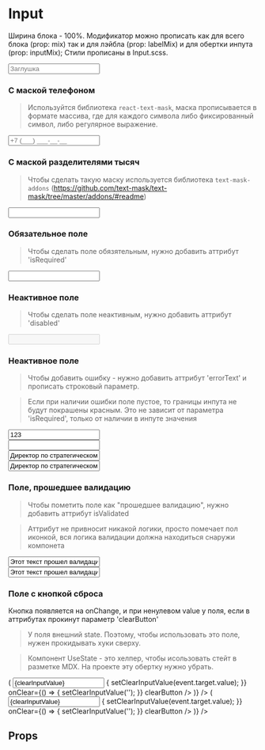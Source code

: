 

<Meta title="Input" component={Input} />

# Input

Ширина блока - 100%.
Модификатор можно прописать как для всего блока (prop: mix) так и для лэйбла (prop: labelMix) и для обертки инпута (prop: inputMix);
Стили прописаны в Input.scss.

<Preview>
  <Story name="Simple input">
    <div className="canvas">
      <div style={{ marginBottom: '30px' }}>
        <Input name="input1" label="Простое поле" placeholder="Заглушка" />
      </div>
    </div>
  </Story>
</Preview>

### С маской телефоном

> Используйтся библиотека `react-text-mask`, маска прописывается в формате массива, где для каждого символа либо фиксированный символ, либо регулярное выражение.

<Preview>
  <Story name="Masked input Phone">
    <div className="canvas">
      <div style={{ marginBottom: '30px' }}>
        <Input
          name="input1"
          label="Поле с маской"
          mask={['+','7','(', /[1-9]/, /\d/, /\d/, ')', ' ', /\d/, /\d/, /\d/, '-', /\d/, /\d/, /\d/, /\d/]}
          placeholder="+7 (___) ___-__-__"
        />
      </div>
    </div>
  </Story>
</Preview>

### С маской разделителями тысяч

> Чтобы сделать такую маску используется библиотека `text-mask-addons` (https://github.com/text-mask/text-mask/tree/master/addons/#readme)


<Preview>
  <Story name="Masked input Number">
    <div className="canvas">
      <div style={{ marginBottom: '30px' }}>
        <Input
          name="input1"
          label="Поле с номером и разделителем тысяч"
          mask={createNumberMask({
            thousandsSeparatorSymbol: ' ',
            prefix: '',
            suffix: ''
          })}
          placeholder=""
        />
      </div>
    </div>
  </Story>
</Preview>

### Обязательное поле

> Чтобы сделать поле обязятельным, нужно добавить аттрибут 'isRequired'

<Preview>
  <Story name="Required input">
    <div className="canvas">
      <div style={{ marginBottom: '30px' }}>
        <Input name="input1" label="Обязательное поле (без заглушки)" isRequired />
      </div>
    </div>
  </Story>
</Preview>

### Неактивное поле

> Чтобы сделать поле неактивным, нужно добавить аттрибут 'disabled'

<Preview>
  <Story name="Disabled input">
    <div className="canvas">
      <div style={{ marginBottom: '30px' }}>
        <Input name="input1" label="Неактивное поле" disabled />
      </div>
    </div>
  </Story>
</Preview>

### Неактивное поле

> Чтобы добавить ошибку - нужно добавить аттрибут 'errorText' и прописать строковый параметр.

> Если при наличии ошибки поле пустое, то границы инпута не будут покрашены красным.
> Это не зависит от параметра 'isRequired', только от наличии в инпуте значения


<Preview>
  <Story name="Ошибка: Некорректный ввод">
    <div className="canvas">
      <div style={{ marginBottom: '30px' }}>
        <Input
          name="input1"
          errorText={'Только буквы'}
          value="123"
          label="Ошибка: Некорректный ввод"
        />
      </div>
    </div>
  </Story>
</Preview>

<Preview>
  <Story name="Required input with error">
    <div className="canvas">
      <div style={{ marginBottom: '30px' }}>
        <Input name="input1" label="Обязательное поле" isRequired  value="" errorText={'Только буквы'}/>
      </div>
    </div>
  </Story>
</Preview>

<Preview>
  <Story name="Поле с переполнением контента">
    <div className="canvas">
      <div style={{ marginBottom: '30px' }}>
        <Input
          name="input1"
          label="Поля с переполнением контента"
          value="Директор по стратегическому развитию в организации и по совместительству дворник. Никак не может найти себя в этом мире и постоянно сомневается, обращался к докторам, книгам, эзотерики, даже ходил в церковь. "
        />
      </div>
    </div>
  </Story>
</Preview>

<Preview>
  <Story name="Поле только для чтения">
    <div className="canvas">
      <div style={{ marginBottom: '30px' }}>
        <Input
          name="input1"
          label="Поле только для чтения"
          readOnly
          value="Директор по стратегическому развитию в организации и по совместительству дворник. Никак не может найти себя в этом мире и постоянно сомневается, обращался к докторам, книгам, эзотерикам, даже ходил в церковь. "
        />
      </div>
    </div>
  </Story>
</Preview>

### Поле, прошедшее валидацию

> Чтобы пометить поле как "прошедшее валидацию", нужно добавить аттрибут isValidated

> Аттрибут не привносит никакой логики, просто помечает пол иконкой, вся логика валидации должна находиться снаружи компонета

<Preview>
  <Story name="Поле с успешной валидацией">
    <div className="canvas">
      <div style={{ marginBottom: '30px' }}>
        <Input
          name="input1"
          isValidated
          value="Этот текст прошел валидацию"
          label="Поле с успешной валидацией"
        />
      </div>
    </div>
  </Story>
</Preview>

<Preview>
  <Story name="Поле с успешной валидацией и переполнением контента">
    <div className="canvas">
      <div style={{ marginBottom: '30px' }}>
        <Input
          name="input1"
          isValidated
          label="Поле с успешной валидацией и переполнением контента"
          value="Этот текст прошел валидацию, но очень длинный, его написал директор по стратегическому развитию в организации и по совместительству дворник. Никак не может найти себя в этом мире и постоянно сомневается, обращался к докторам, книгам, эзотерикам, даже ходил в церковь."
        />
      </div>
    </div>
  </Story>
</Preview>


### Поле с кнопкой сброса

Кнопка появляется на onChange, и при ненулевом value у поля, если в аттрибутах прокинут параметр 'clearButton'

> У поля внешний state. Поэтому, чтобы использовать это поле, нужен прокидывать хуки сверху.

> Компонент UseState - это хелпер, чтобы исользовать стейт в разметке MDX. На проекте эту обертку нужно убрать.

<Preview>
  <Story name="Поле с кнопкой сброса">
    <UseState
        initialValue={''}
        render={(clearInputValue, setClearInputValue) => (
          <Input
            label="Поле с кнопкой сброса"
            value={clearInputValue}
            onChange={(event) => {
              setClearInputValue(event.target.value);
            }}
            onClear={() => {
              setClearInputValue('');
            }}
            clearButton
          />
        )}
    />
  </Story>
</Preview>

<Preview>
  <Story name="Поле с кнопкой сброса с переполнением">
    <UseState
        initialValue={'Этот текст прошел валидацию, но очень длинный, его написал директор по стратегическому развитию в организации и по совместительству дворник. Никак не может найти себя в этом мире и постоянно сомневается, обращался к докторам, книгам, эзотерикам, даже ходил в церковь.'}
        render={(clearInputValue, setClearInputValue) => (
          <Input
            label="Поле с кнопкой сброса с переполнением"
            value={clearInputValue}
            onChange={(event) => {
              setClearInputValue(event.target.value);
            }}
            onClear={() => {
              setClearInputValue('');
            }}
            clearButton
          />
        )}
    />
  </Story>
</Preview>

## Props

<Props of={Input} />
